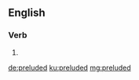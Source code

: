 ==English==

===Verb===
{{head|en|verb form}}

# {{en-past of|prelude}}

[[de:preluded]]
[[ku:preluded]]
[[mg:preluded]]